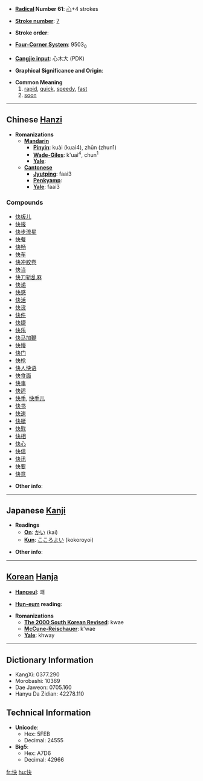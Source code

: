 * '''[[Wiktionary:Chinese radical index| Radical]] Number 61''': [[Wiktionary:Chinese radical index 心|心]]+4 strokes

* '''[[Wiktionary:Chinese total strokes index|Stroke number]]''': [[Wiktionary:Chinese total strokes index 7|7]]

* '''Stroke order''': 

* '''[[Wiktionary:Chinese four corner index|Four-Corner System]]''': 9503<sub>0</sub>

* '''[[Wiktionary:Chinese Cangjie index|Cangjie input]]''': 心木大 (PDK)

* '''Graphical Significance and Origin''': 

* '''Common Meaning'''
*# [[rapid]], [[quick]], [[speedy]], [[fast]]
*# [[soon]]


----

== Chinese [[Hanzi]] ==

* '''Romanizations'''
** '''[[Mandarin]]'''
*** '''[[Pinyin]]''': kuài (kuai4), zhūn (zhun1)
*** '''[[Wade-Giles]]''': k'uai<sup>4</sup>, chun<sup>1</sup>
*** '''[[Yale]]''': 
** '''[[Cantonese]]'''
*** '''[[Jyutping]]''': faai3
*** '''[[Penkyamp]]''': 
*** '''[[Yale]]''': faai3

===Compounds===
*[[快板儿]]
*[[快报]]
*[[快步流星]]
*[[快餐]]
*[[快畅]]
*[[快车]]
*[[快冲胶卷]]
*[[快当]]
*[[快刀斩乱麻]]
*[[快递]]
*[[快感]]
*[[快活]]
*[[快货]]
*[[快件]]
*[[快捷]]
*[[快乐]]
*[[快马加鞭]]
*[[快慢]]
*[[快门]]
*[[快枪]]
*[[快人快语]]
*[[快食面]]
*[[快事]]
*[[快适]]
*[[快手]], [[快手儿]]
*[[快书]]
*[[快速]]
*[[快艇]]
*[[快慰]]
*[[快相]]
*[[快心]]
*[[快信]]
*[[快讯]]
*[[快要]]
*[[快意]]

* '''Other info''': 

----

== Japanese [[Kanji]] ==

* '''Readings'''
** '''[[On]]''': [[かい]] (kai)
** '''[[Kun]]''': [[こころよい]] (kokoroyoi)

* '''Other info''':  

----

== [[Korean]] [[Hanja]] ==

* '''[[Hangeul]]''': 쾌

* '''[[Hun-eum]] reading''': 

* '''Romanizations'''
** '''[[The 2000 South Korean Revised Romanization|The 2000 South Korean Revised]]''': kwae
** '''[[McCune-Reischauer]]''': k'wae
** '''[[Yale]]''': khway

----

== Dictionary Information ==

* KangXi: 0377.290
* Morobashi: 10369
* Dae Jaweon: 0705.160
* Hanyu Da Zidian: 42278.110

== Technical Information ==

* '''Unicode''':
** Hex: 5FEB
** Decimal: 24555
* '''Big5''':
** Hex: A7D6
** Decimal: 42966

[[fr:快]]
[[hu:快]]